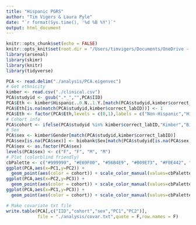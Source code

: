 ```yaml
---
title: "Hispanic PGRS"
author: "Tim Vigers & Laura Pyle"
date: "`r format(Sys.time(), '%d %B %Y')`"
output: html_document
---
```


```r
knitr::opts_chunk$set(echo = FALSE)
knitr::opts_knit$set(root.dir = "/Users/timvigers/Documents/OneDrive - The University of Colorado Denver/simmons")
library(arsenal)
library(skimr)
library(knitr)
library(tidyverse)
```

```r
PCA <- read.delim("./analysis/PCA.eigenvec")
# Get ethnicity
kimber <- read.csv("./clinical.csv")
PCA$studyid <- gsub(".*_","",PCA$IID)
PCA$Eth <- kimber$Hispanic..0.N..1.Y.[match(PCA$studyid,kimber$correct_labID)]
PCA$Eth[is.na(match(PCA$studyid,kimber$correct_labID))] <- 1
PCA$Eth <- factor(PCA$Eth,levels = c(0,1),labels = c("Non-Hispanic","Hispanic"))
# Cohort info
PCA$cohort <- ifelse(PCA$studyid %in% kimber$correct_labID,"Kimber","Biobank")
# Sex
PCA$sex <- kimber$Gender[match(PCA$studyid,kimber$correct_labID)]
PCA$sex[is.na(PCA$sex)] <- biobank$Sex[match(PCA$studyid[is.na(PCA$sex)],biobank$Arb_person_id)]
PCA$sex <- as.factor(PCA$sex)
levels(PCA$sex) <- c("F", "F", "M", "M")
# Plot (colorblind friendly)
cbPalette <- c("#999999", "#E69F00", "#56B4E9", "#009E73", "#F0E442", "#0072B2", "#D55E00", "#CC79A7")
ggplot(PCA,aes(x=PC1,y=PC2)) + 
  geom_point(aes(color = cohort)) + scale_color_manual(values=cbPalette) + theme_bw()
ggplot(PCA,aes(x=PC2,y=PC3)) + 
  geom_point(aes(color = cohort)) + scale_color_manual(values=cbPalette) + theme_bw()
ggplot(PCA,aes(x=PC1,y=PC3)) + 
  geom_point(aes(color = cohort)) + scale_color_manual(values=cbPalette) + theme_bw()
```

```r
# Make covariate txt file
write.table(PCA[,c("IID","cohort","sex","PC1","PC2")],
            file = "./analysis/covar.txt",quote = F,row.names = F)
```